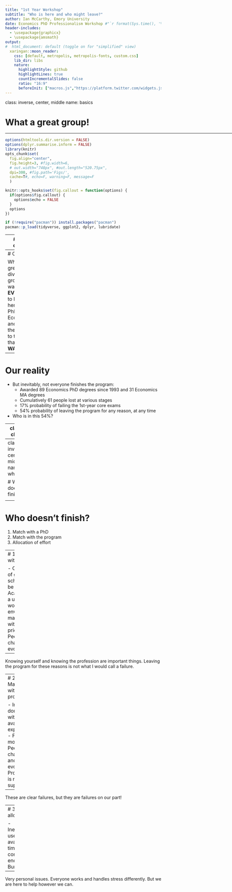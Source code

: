 ```yaml
---
title: "1st Year Workshop"
subtitle: "Who is here and who might leave?"
author: Ian McCarthy, Emory University
date: Economics PhD Professionalism Workshop #"`r format(Sys.time(), '%d %B %Y')`"
header-includes: 
  - \usepackage{graphicx}
  - \usepackage{amsmath}
output:
#  html_document: default (toggle on for "simplified" view)
  xaringan::moon_reader:
    css: [default, metropolis, metropolis-fonts, custom.css] 
    lib_dir: libs
    nature:
      highlightStyle: github
      highlightLines: true
      countIncrementalSlides: false
      ratio: "16:9"
      beforeInit: ["macros.js","https://platform.twitter.com/widgets.js"]
---
```

class: inverse, center, middle
name: basics

# What a great group!

<html><div style='float:left'></div><hr color='#EB811B' size=1px width=1055px></html>


<!-- Adjust some CSS code for font size, maintain R code font size -->
<style type="text/css">
.remark-slide-content {
    font-size: 30px;
    padding: 1em 2em 1em 2em;    
}
.remark-code, .remark-inline-code { 
    font-size: 20px;
}
</style>


<!-- Set R options for how code chunks are displayed and load packages -->
```r
options(htmltools.dir.version = FALSE)
options(dplyr.summarise.inform = FALSE)
library(knitr)
opts_chunk$set(
  fig.align="center",  
  fig.height=3, #fig.width=6,
  # out.width="748px", #out.length="520.75px",
  dpi=300, #fig.path='Figs/',
  cache=T#, echo=F, warning=F, message=F
  )

knitr::opts_hooks$set(fig.callout = function(options) {
  if(options$fig.callout) {
    options$echo = FALSE
  }
  options
})

if (!require("pacman")) install.packages("pacman")
pacman::p_load(tidyverse, ggplot2, dplyr, lubridate)
```


---
# Your cohort

- 10 of you, out of 311 applicants
- 4 with Masters, 6 with Bachelors
- 7 women, 3 men
- Representation from US, China, Ecuador, Hong Kong, and Nicaragua


---
# Our goal

What a great, diverse group! We want **EVERYONE** to leave here with a PhD in Economics and on their way to the job that **THEY WANT**

---
# Our reality

- But inevitably, not everyone finishes the program:
    - Awarded 89 Economics PhD degrees since 1993 and 31 Economics MA degrees
    - Cumulatively 61 people lost at various stages
    - 17% probability of failing the 1st-year core exams
    - 54% probability of leaving the program for any reason, at any time
- Who is in this 54%?


---
class: clear

<center>
<blockquote class="twitter-tweet" data-lang="en" width="400" height="300"><p lang="en" dir="ltr"><a href="https://twitter.com/B_DiazCastro/status/1557260048728031234?s=20&t=o5N542U6wJRpFKVUWf78Qg"></a></blockquote><script async src="//platform.twitter.com/widgets.js" charset="utf-8"></script>
</center>


---
class: inverse, center, middle
name: who

# Who doesn't finish?

<html><div style='float:left'></div><hr color='#EB811B' size=1px width=1055px></html>


---
# Who doesn't finish?

1. Match with a PhD
2. Match with the program
3. Allocation of effort


---
# 1. Match with a PhD

- Challenge of graduate school can be a shock
- Academia is a unique work environment, may not fit with your prior
- People change and evolve

--

Knowing yourself and knowing the profession are important things. Leaving the program for these reasons is not what I would call a failure.


---
# 2. Match with the program

- Interests don't align with available expertise
- Faculty move
- People change and evolve!
- Program is not supportive

--

These are clear failures, but they are failures on our part!

---
# 3. Effort allocation

- Inefficient use of available time
- Not committed enough
- Burn out
    
--

Very personal issues. Everyone works and handles stress differently. But we are here to help however we can.


